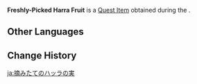 {{Item Infobox
|id           = 101994
|image        = Item Freshly-Picked Harra Fruit.png
|type         = Quest Items
|description  = A freshly picked Harra Fruit. Perfect for cooking.
|source1      = [[Gourmet Supremos: Within Our Duties]]
|quest        = Gourmet Supremos: Within Our Duties
|related_type = Variant
|related_item = Harra Fruit
}}
'''Freshly-Picked Harra Fruit''' is a [[Quest Item]] obtained during the {{Quest|Gourmet Supremos: Within Our Duties}}.

==Other Languages==
{{Other Languages
|default_hidden = 1
|en      = Freshly-Picked Harra Fruit
|zhs     = 刚摘下的香辛果
|zhs_rm  = Gāng Zhāixià de Xiāngxīn-guǒ
|zht     = 剛摘下的香辛果
|zht_rm  = Gāng Zhāixià de Xiāngxīn-guǒ
|ja      = 摘みたてのハッラの実
|ja_rm   = Tsumami-tate no Harra no Mi
|ko      = 방금 딴 향신과
|ko_rm   = Banggeum Ttan Hyangsingwa
|es      = Fruto harra recién recogido
|fr      = Fruit harra fraîchement cueilli
|ru      = Свежесорванный фрукт харра
|th      = Harra Fruit ที่เพิ่งเก็บมา
|th_rm   = 
|vi      = Quả Harra Vừa Hái
|de      = Frisch gepflückte Harra-Früchte
|id      = Harra Fruit yang Baru Dipetik
|pt      = Fruta Harra Recém-Colhida
|tr      = Yeni Toplanmış Harra Meyvesi
|it      = Frutto di Harra appena raccolto
}}

==Change History==
{{Change History|3.1}}

[[ja:摘みたてのハッラの実]]